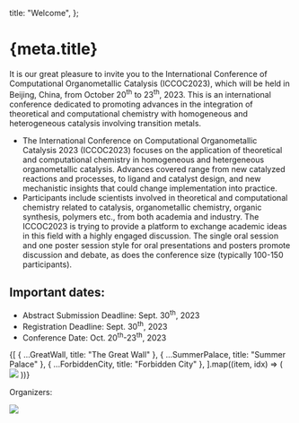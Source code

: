 
  title: "Welcome",
};

<Head>
  <title>{`${meta.title} - ICCOC2023`}</title>
</Head>

# {meta.title}

It is our great pleasure to invite you to the International Conference of Computational Organometallic Catalysis
(ICCOC2023), which will be held in Beijing, China, from October 20<sup>th</sup> to 23<sup>th</sup>, 2023. This
is an international conference dedicated to promoting advances in the integration of theoretical and computational
chemistry with homogeneous and heterogeneous catalysis involving transition metals.

- The International Conference on Computational Organometallic Catalysis 2023 (ICCOC2023) focuses on the
  application of theoretical and computational chemistry in homogeneous and hetergeneous organometallic catalysis.
  Advances covered range from new catalyzed reactions and processes, to ligand and catalyst design, and new mechanistic
  insights that could change implementation into practice.
- Participants include scientists involved in theoretical and computational chemistry related to catalysis,
  organometallic chemistry, organic synthesis, polymers etc., from both academia and industry. The ICCOC2023 is trying
  to provide a platform to exchange academic ideas in this field with a highly engaged discussion. The single oral
  session and one poster session style for oral presentations and posters promote discussion and debate, as does the
  conference size (typically 100-150 participants).

## Important dates:

- Abstract Submission Deadline: Sept. 30<sup>th</sup>, 2023
- Registration Deadline: Sept. 30<sup>th</sup>, 2023
- Conference Date: Oct. 20<sup>th</sup>-23<sup>th</sup>, 2023

<ImageList cols={3}>
  {[
    { ...GreatWall, title: "The Great Wall" },
    { ...SummerPalace, title: "Summer Palace" },
    { ...ForbiddenCity, title: "Forbidden City" },
  ].map((item, idx) => (
    <ImageListItem key={idx}>
      <img src={item.src}></img>
      <ImageListItemBar title={item.title}></ImageListItemBar>
    </ImageListItem>
  ))}
</ImageList>

Organizers:

<Image src={BUCT}></Image>

